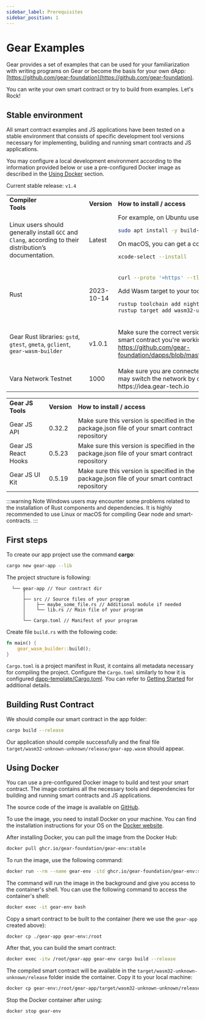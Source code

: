 ```yaml
---
sidebar_label: Prerequisites
sidebar_position: 1
---
```



# Gear Examples

Gear provides a set of examples that can be used for your familiarization with writing programs on Gear or become the basis for your own dApp: [https://github.com/gear-foundation](https://github.com/gear-foundation).

You can write your own smart contract or try to build from examples. Let's Rock!

## Stable environment

All smart contract examples and JS applications have been tested on a stable environment that consists of specific development tool versions necessary for implementing, building and running smart contracts and JS applications.

You may configure a local development environment according to the information provided below or use a pre-configured Docker image as described in the [Using Docker](#using-docker) section.

Current stable release: `v1.4`


<table>
<tr>
<td><b> Compiler Tools</b>&nbsp;&nbsp;&nbsp;&nbsp;&nbsp;&nbsp;&nbsp;&nbsp;&nbsp;&nbsp;&nbsp;&nbsp;&nbsp;&nbsp;&nbsp;&nbsp;&nbsp;&nbsp;&nbsp;&nbsp;&nbsp;&nbsp;&nbsp;&nbsp;&nbsp;&nbsp;&nbsp;&nbsp;&nbsp;&nbsp;&nbsp;&nbsp;&nbsp;&nbsp;&nbsp;<img width='800'/></td> <td><b> Version </b></td> <td><b> How to install / access </b></td>
</tr>

<tr>
<td>

Linux users should generally install `GCC` and `Clang`, according to their distribution’s documentation.

</td>
<td>Latest</td>
<td>
For example, on Ubuntu use:

```bash
sudo apt install -y build-essential clang cmake
```
On macOS, you can get a compiler toolset by running:
```bash
xcode-select --install
```
</td>
</tr>

<tr>
<td> Rust </td>
<td> 2023-10-14 </td>
<td>

```bash
curl --proto '=https' --tlsv1.2 -sSf https://sh.rustup.rs | sh
```
Add Wasm target to your toolchain:
```bash
rustup toolchain add nightly
rustup target add wasm32-unknown-unknown --toolchain nightly
```
</td>
</tr>
<tr>
<td>

Gear Rust libraries: `gstd`, `gtest`, `gmeta`, `gclient`, `gear-wasm-builder`

</td>
<td>

v1.0.1
</td>
<td>

Make sure the correct version is tagged in the `Cargo.toml` file of the smart contract you're working on. For example:
https://github.com/gear-foundation/dapps/blob/master/contracts/Cargo.toml

</td>
</tr>

<tr>
<td>
Vara Network Testnet
</td>
<td>
1000
</td>
<td>
Make sure you are connected to the Vara Network Testnet. You may switch the network by clicking on the network name in the https://idea.gear-tech.io
</td>
</tr>

</table>

<table>
<tr>
<td><b>Gear JS Tools</b></td>
<td><b>Version</b></td>
<td><b>How to install / access</b></td>
</tr>
<tr>
<td>Gear JS API</td>
<td>0.32.2</td>
<td>Make sure this version is specified in the package.json file of your smart contract repository</td>
</tr>
<tr>
<td>Gear JS React Hooks</td>
<td>0.5.23</td>
<td>Make sure this version is specified in the package.json file of your smart contract repository</td>
</tr>
<tr>
<td>Gear JS UI Kit</td>
<td>0.5.19</td>
<td>Make sure this version is specified in the package.json file of your smart contract repository</td>
</tr>
</table>

:::warning Note
Windows users may encounter some problems related to the installation of Rust components and dependencies.
It is highly recommended to use Linux or macOS for compiling Gear node and smart-contracts.
:::

## First steps

To create our app project use the command **cargo**:

```bash
cargo new gear-app --lib
```

The project structure is following:

```
  └── gear-app // Your contract dir
      │
      ├── src // Source files of your program
      │    ├── maybe_some_file.rs // Additional module if needed
      │    └── lib.rs // Main file of your program
      │
      └── Cargo.toml // Manifest of your program
```

Create file `build.rs` with the following code:

```rust
fn main() {
    gear_wasm_builder::build();
}
```

`Cargo.toml` is a project manifest in Rust, it contains all metadata necessary for compiling the project.
Configure the `Cargo.toml` similarly to how it is configured [dapp-template/Cargo.toml](https://github.com/gear-foundation/dapp-template/blob/master/Cargo.toml). You can refer to [Getting Started](/docs/getting-started-in-5-minutes.md) for additional details.

## Building Rust Contract

We should compile our smart contract in the app folder:

```bash
cargo build --release
```

Our application should compile successfully and the final file `target/wasm32-unknown-unknown/release/gear-app.wasm` should appear.

## Using Docker

You can use a pre-configured Docker image to build and test your smart contract. The image contains all the necessary tools and dependencies for building and running smart contracts and JS applications.

The source code of the image is available on [GitHub](https://github.com/gear-foundation/gear-env).

To use the image, you need to install Docker on your machine. You can find the installation instructions for your OS on the [Docker website](https://docs.docker.com/get-docker/).

After installing Docker, you can pull the image from the Docker Hub:

```bash
docker pull ghcr.io/gear-foundation/gear-env:stable
```

To run the image, use the following command:

```bash
docker run --rm --name gear-env -itd ghcr.io/gear-foundation/gear-env:stable bash
```

The command will run the image in the background and give you access to the container's shell. You can use the following command to access the container's shell:

```bash
docker exec -it gear-env bash
```

Copy a smart contract to be built to the container (here we use the `gear-app` created above):

```bash
docker cp ./gear-app gear-env:/root
```

After that, you can build the smart contract:

```bash
docker exec -itw /root/gear-app gear-env cargo build --release
```

The compiled smart contract will be available in the `target/wasm32-unknown-unknown/release` folder inside the container. Copy it to your local machine:

```bash
docker cp gear-env:/root/gear-app/target/wasm32-unknown-unknown/release/. ./
```

Stop the Docker container after using:

```shell
docker stop gear-env
```
